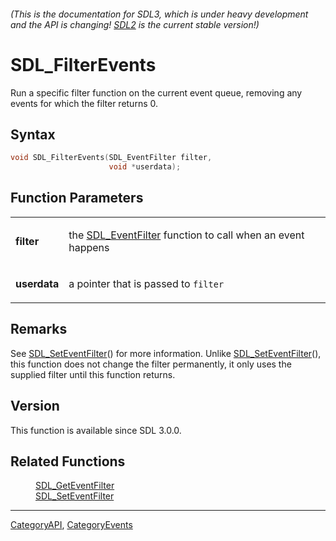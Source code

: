====== (This is the documentation for SDL3, which is under heavy development and the API is changing! [https://wiki.libsdl.org/ SDL2] is the current stable version!) ======
= SDL_FilterEvents =

Run a specific filter function on the current event queue, removing any events for which the filter returns 0.

== Syntax ==

<syntaxhighlight lang='c'>
void SDL_FilterEvents(SDL_EventFilter filter,
                      void *userdata);
</syntaxhighlight>

== Function Parameters ==

{|
|'''filter'''
|the [[SDL_EventFilter]] function to call when an event happens
|-
|'''userdata'''
|a pointer that is passed to <code>filter</code>
|}

== Remarks ==

See [[SDL_SetEventFilter]]() for more information. Unlike
[[SDL_SetEventFilter]](), this function does not change the filter
permanently, it only uses the supplied filter until this function returns.

== Version ==

This function is available since SDL 3.0.0.

== Related Functions ==

:[[SDL_GetEventFilter]]
:[[SDL_SetEventFilter]]

----
[[CategoryAPI]], [[CategoryEvents]]


